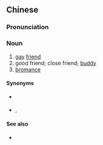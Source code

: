 ==Chinese==
{{zh-forms}}

===Pronunciation===
{{zh-pron
|m=jīyǒu
|c=gei1 jau5
|cat=n
}}

===Noun===
{{zh-noun}}

# [[gay]] [[friend]]
# good friend; close friend; [[buddy]] {{gloss|of a man}}
# [[bromance]]

====Synonyms====
* {{sense|good friend}} {{qualifier|female}} {{zh-l|姬友}}
* {{sense|bromance}} {{zh-l|男漫}}, {{zh-l|兄弟情}}

====See also====
* {{zh-l|搞基}}